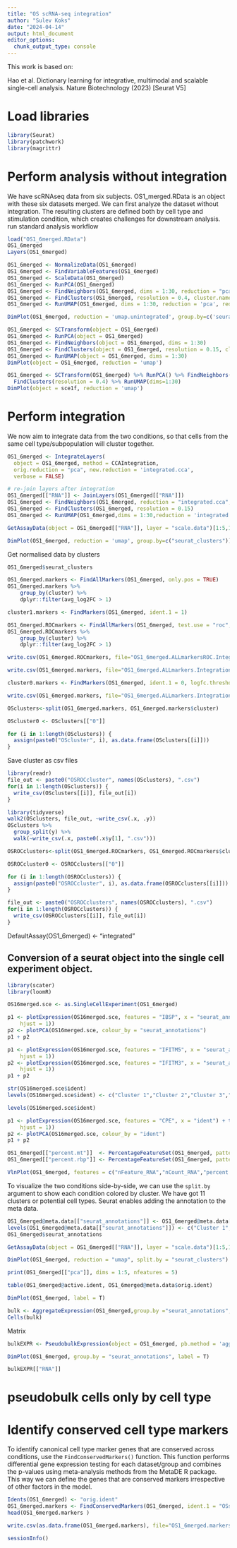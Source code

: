 ```yaml
---
title: "OS scRNA-seq integration"
author: "Sulev Koks"
date: "2024-04-14"
output: html_document
editor_options: 
  chunk_output_type: console
---
```


This work is based on:

Hao et al. Dictionary learning for integrative, multimodal and scalable single-cell analysis.
  Nature Biotechnology (2023) [Seurat V5]

# Load libraries

```r
library(Seurat)
library(patchwork)
library(magrittr)
```

# Perform analysis without integration
We have scRNAseq data from six subjects. OS1_merged.RData is an object with these six datasets merged.
We can first analyze the dataset without integration. The resulting clusters are defined both by cell type and stimulation condition, which creates challenges for downstream analysis.
run standard analysis workflow

```r
load("OS1_6merged.RData")
OS1_6merged
Layers(OS1_6merged)
```

```r
OS1_6merged <- NormalizeData(OS1_6merged)
OS1_6merged <- FindVariableFeatures(OS1_6merged)
OS1_6merged <- ScaleData(OS1_6merged)
OS1_6merged <- RunPCA(OS1_6merged)
OS1_6merged <- FindNeighbors(OS1_6merged, dims = 1:30, reduction = "pca")
OS1_6merged <- FindClusters(OS1_6merged, resolution = 0.4, cluster.name = "unintegrated_clusters")
OS1_6merged <- RunUMAP(OS1_6merged, dims = 1:30, reduction = 'pca', reduction.name = 'umap.unintegrated')
```

```r
DimPlot(OS1_6merged, reduction = 'umap.unintegrated', group.by=c('seurat_clusters'))
```

```r
OS1_6merged <- SCTransform(object = OS1_6merged)
OS1_6merged <- RunPCA(object = OS1_6merged)
OS1_6merged <- FindNeighbors(object = OS1_6merged, dims = 1:30)
OS1_6merged <- FindClusters(object = OS1_6merged, resolution = 0.15, cluster.name = "unintegrated_SCTclusters")
OS1_6merged <- RunUMAP(object = OS1_6merged, dims = 1:30)
DimPlot(object = OS1_6merged, reduction = 'umap')
```

```r
OS1_6merged <- SCTransform(OS1_6merged) %>% RunPCA() %>% FindNeighbors(dims=1:30) %>% 
  FindClusters(resolution = 0.4) %>% RunUMAP(dims=1:30)
DimPlot(object = sce1f, reduction = 'umap')
```

# Perform integration

We now aim to integrate data from the two conditions, so that cells from the same cell type/subpopulation will cluster together. 

```r
OS1_6merged <- IntegrateLayers(
  object = OS1_6merged, method = CCAIntegration,
  orig.reduction = "pca", new.reduction = 'integrated.cca',
  verbose = FALSE)

# re-join layers after integration
OS1_6merged[["RNA"]] <- JoinLayers(OS1_6merged[["RNA"]])
OS1_6merged <- FindNeighbors(OS1_6merged, reduction = "integrated.cca", dims = 1:30)
OS1_6merged <- FindClusters(OS1_6merged, resolution = 0.15)
OS1_6merged <- RunUMAP(OS1_6merged,dims = 1:30,reduction = 'integrated.cca')
```

```r
GetAssayData(object = OS1_6merged[["RNA"]], layer = "scale.data")[1:5,1:5]
```

```r
DimPlot(OS1_6merged, reduction = 'umap', group.by=c("seurat_clusters"))
```

Get normalised data by clusters
```r
OS1_6merged$seurat_clusters
```

```r
OS1_6merged.markers <- FindAllMarkers(OS1_6merged, only.pos = TRUE)
OS1_6merged.markers %>%
    group_by(cluster) %>%
    dplyr::filter(avg_log2FC > 1)
```

```r
cluster1.markers <- FindMarkers(OS1_6merged, ident.1 = 1)

OS1_6merged.ROCmarkers <- FindAllMarkers(OS1_6merged, test.use = "roc", only.pos = TRUE)
OS1_6merged.ROCmarkers %>%
    group_by(cluster) %>%
    dplyr::filter(avg_log2FC > 1)
```

```r
write.csv(OS1_6merged.ROCmarkers, file="OS1_6merged.ALLmarkersROC.Integration.csv")
```

```r
write.csv(OS1_6merged.markers, file="OS1_6merged.ALLmarkers.Integration.csv")
```

```r
cluster0.markers <- FindMarkers(OS1_6merged, ident.1 = 0, logfc.threshold = 0.25, test.use = "roc", only.pos = TRUE)
```

```r
write.csv(OS1_6merged.markers, file="OS1_6merged.ALLmarkers.Integration.csv")
```
```r
OSclusters<-split(OS1_6merged.markers, OS1_6merged.markers$cluster)
```
```r
OScluster0 <- OSclusters[["0"]]
```

```r
for (i in 1:length(OSclusters)) {
  assign(paste0("OScluster", i), as.data.frame(OSclusters[[i]]))
}
```

Save cluster as csv files

```r
library(readr)
file_out <- paste0("OSROCcluster", names(OSclusters), ".csv")
for(i in 1:length(OSclusters)) {
  write_csv(OSclusters[[i]], file_out[i])
}
```

```r
library(tidyverse)
walk2(OSclusters, file_out, ~write_csv(.x, .y))
OSclusters %>% 
  group_split(y) %>% 
  walk(~write_csv(.x, paste0(.x$y[1], ".csv")))
```

```r
OSROCclusters<-split(OS1_6merged.ROCmarkers, OS1_6merged.ROCmarkers$cluster)
```
```r
OSROCcluster0 <- OSROCclusters[["0"]]
```

```r
for (i in 1:length(OSROCclusters)) {
  assign(paste0("OSROCcluster", i), as.data.frame(OSROCclusters[[i]]))
}
```
```r
file_out <- paste0("OSROCclusters", names(OSROCclusters), ".csv")
for(i in 1:length(OSROCclusters)) {
  write_csv(OSROCclusters[[i]], file_out[i])
}
```

DefaultAssay(OS1_6merged) <- "integrated"

## Conversion of a seurat object into the single cell experiment object.

```r
library(scater)
library(loomR)
```

```r
OS16merged.sce <- as.SingleCellExperiment(OS1_6merged)
```

```r
p1 <- plotExpression(OS16merged.sce, features = "IBSP", x = "seurat_annotations") + theme(axis.text.x = element_text(angle = 45, 
    hjust = 1))
p2 <- plotPCA(OS16merged.sce, colour_by = "seurat_annotations")
p1 + p2
```

```r
p1 <- plotExpression(OS16merged.sce, features = "IFITM5", x = "seurat_annotations") + theme(axis.text.x = element_text(angle = 45, 
    hjust = 1))
p2 <- plotExpression(OS16merged.sce, features = "IFITM3", x = "seurat_annotations") + theme(axis.text.x = element_text(angle = 45, 
    hjust = 1))
p1 + p2
```



```r
str(OS16merged.sce$ident)
levels(OS16merged.sce$ident) <- c("Cluster 1","Cluster 2","Cluster 3","Cluster 4","Cluster 5","Cluster 6","Cluster 7","Cluster 8","Cluster 9","Cluster 10","Cluster 11")

levels(OS16merged.sce$ident)
```

```r
p1 <- plotExpression(OS16merged.sce, features = "CPE", x = "ident") + theme(axis.text.x = element_text(angle = 45, 
    hjust = 1))
p2 <- plotPCA(OS16merged.sce, colour_by = "ident")
p1 + p2
```


```r
OS1_6merged[["percent.mt"]]  <- PercentageFeatureSet(OS1_6merged, pattern = "^MT-")
OS1_6merged[["percent.rbp"]] <- PercentageFeatureSet(OS1_6merged, pattern = "^RP[SL]")

VlnPlot(OS1_6merged, features = c("nFeature_RNA","nCount_RNA","percent.mt","percent.rbp"), ncol = 4)
```

To visualize the two conditions side-by-side, we can use the `split.by` argument to show each condition colored by cluster.  We have got 11 clusters or potential cell types.
Seurat enables adding the annotation to the meta data.

```r
OS1_6merged@meta.data[["seurat_annotations"]] <- OS1_6merged@meta.data[["seurat_clusters"]]
levels(OS1_6merged@meta.data[["seurat_annotations"]]) <- c("Cluster 1","Cluster 2","Cluster 3","Cluster 4","Cluster 5","Cluster 6","Cluster 7","Cluster 8","Cluster 9","Cluster 10","Cluster 11")
OS1_6merged$seurat_annotations
```

```r
GetAssayData(object = OS1_6merged[["RNA"]], layer = "scale.data")[1:5,1:5]
```

```r
DimPlot(OS1_6merged, reduction = "umap", split.by = "seurat_clusters")
```


```r
print(OS1_6merged[["pca"]], dims = 1:5, nfeatures = 5)
```
```r
table(OS1_6merged@active.ident, OS1_6merged@meta.data$orig.ident)
```
```r
DimPlot(OS1_6merged, label = T)

```


```r
bulk <- AggregateExpression(OS1_6merged,group.by ="seurat_annotations", return.seurat = TRUE)
Cells(bulk)
```

Matrix

```r
bulkEXPR <- PseudobulkExpression(object = OS1_6merged, pb.method = 'aggregate', layer = 'counts', group.by = "seurat_annotations")
```
```r
DimPlot(OS1_6merged, group.by = "seurat_annotations", label = T)
```

```r
bulkEXPR[["RNA"]]
```

# pseudobulk cells only by cell type

# Identify conserved cell type markers

To identify canonical cell type marker genes that are conserved across conditions, use the `FindConservedMarkers()` function. 
This function performs differential gene expression testing for each dataset/group and combines the p-values using meta-analysis methods from the MetaDE R package. This way we can define the genes that are conserved markers irrespective of other factors in the model.

```r
Idents(OS1_6merged) <- "orig.ident"
OS1_6merged.markers <- FindConservedMarkers(OS1_6merged, ident.1 = "OSscRNA1",  grouping.var = "seurat_clusters", verbose = FALSE)
head(OS1_6merged.markers )
```

```r
write.csv(as.data.frame(OS1_6merged.markers), file="OS1_6merged.markers.Integration.csv")
```

```r
sessionInfo()
```

